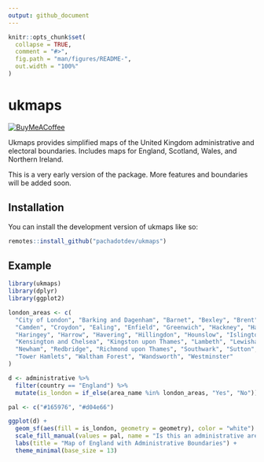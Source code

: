 ```yaml
---
output: github_document
---
```


<!-- README.md is generated from README.Rmd. Please edit that file -->

```r
knitr::opts_chunk$set(
  collapse = TRUE,
  comment = "#>",
  fig.path = "man/figures/README-",
  out.width = "100%"
)
```

# ukmaps

<!-- badges: start -->
[![BuyMeACoffee](https://raw.githubusercontent.com/pachadotdev/buymeacoffee-badges/main/bmc-yellow.svg)](https://www.buymeacoffee.com/pacha)
<!-- badges: end -->

Ukmaps provides simplified maps of the United Kingdom administrative and electoral boundaries. Includes maps for
England, Scotland, Wales, and Northern Ireland.

This is a very early version of the package. More features and boundaries will be added soon.

## Installation

You can install the development version of ukmaps like so:

``` r
remotes::install_github("pachadotdev/ukmaps")
```

## Example

```r
library(ukmaps)
library(dplyr)
library(ggplot2)

london_areas <- c(
  "City of London", "Barking and Dagenham", "Barnet", "Bexley", "Brent", "Bromley",
  "Camden", "Croydon", "Ealing", "Enfield", "Greenwich", "Hackney", "Hammersmith and Fulham",
  "Haringey", "Harrow", "Havering", "Hillingdon", "Hounslow", "Islington",
  "Kensington and Chelsea", "Kingston upon Thames", "Lambeth", "Lewisham", "Merton",
  "Newham", "Redbridge", "Richmond upon Thames", "Southwark", "Sutton",
  "Tower Hamlets", "Waltham Forest", "Wandsworth", "Westminster"
)

d <- administrative %>%
  filter(country == "England") %>%
  mutate(is_london = if_else(area_name %in% london_areas, "Yes", "No"))

pal <- c("#165976", "#d04e66")

ggplot(d) + 
  geom_sf(aes(fill = is_london, geometry = geometry), color = "white") +
  scale_fill_manual(values = pal, name = "Is this an administrative area of London?") +
  labs(title = "Map of England with Administrative Boundaries") +
  theme_minimal(base_size = 13)
```
